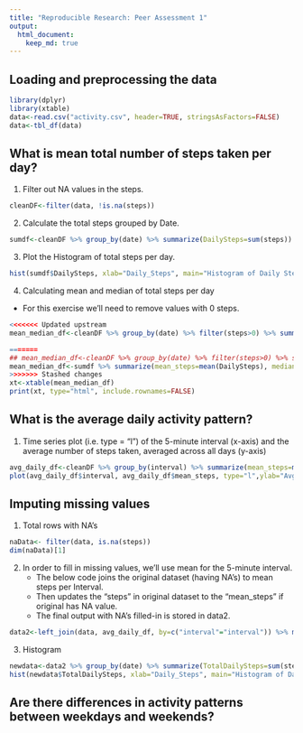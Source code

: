 ```yaml
---
title: "Reproducible Research: Peer Assessment 1"
output: 
  html_document:
    keep_md: true
---
```



## Loading and preprocessing the data

```r
library(dplyr)
library(xtable)
data<-read.csv("activity.csv", header=TRUE, stringsAsFactors=FALSE)
data<-tbl_df(data)
```


## What is mean total number of steps taken per day?


1. Filter out NA values in the steps.
```r
cleanDF<-filter(data, !is.na(steps))
```

2. Calculate the total steps grouped by Date.
```r
sumdf<-cleanDF %>% group_by(date) %>% summarize(DailySteps=sum(steps))
```

3. Plot the Histogram of total steps per day.
```r
hist(sumdf$DailySteps, xlab="Daily_Steps", main="Histogram of Daily Steps")
```

4. Calculating mean and median of total steps per day 

- For this exercise we'll need to remove values with 0 steps.

```r
<<<<<<< Updated upstream
mean_median_df<-cleanDF %>% group_by(date) %>% filter(steps>0) %>% summarize(mean_steps=mean(steps), median_steps=median(steps))

=======
## mean_median_df<-cleanDF %>% group_by(date) %>% filter(steps>0) %>% summarize(mean_steps=mean(steps), median_steps=median(steps))
mean_median_df<-sumdf %>% summarize(mean_steps=mean(DailySteps), median_steps=median(DailySteps))
>>>>>>> Stashed changes
xt<-xtable(mean_median_df)
print(xt, type="html", include.rownames=FALSE)
```

## What is the average daily activity pattern?

1. Time series plot (i.e. type = "l") of the 5-minute interval (x-axis) and the average number of steps taken, averaged across all days (y-axis)
```r
avg_daily_df<-cleanDF %>% group_by(interval) %>% summarize(mean_steps=mean(steps))
plot(avg_daily_df$interval, avg_daily_df$mean_steps, type="l",ylab="Avg Daily Steps", xlab="Interval")
```

## Imputing missing values

1. Total rows with NA's

```r
naData<- filter(data, is.na(steps))
dim(naData)[1]
```

2. In order to fill in missing values, we'll use mean for the 5-minute interval.
   - The below code joins the original dataset (having NA's) to mean steps per Interval.
   - Then updates the "steps" in original dataset to the "mean_steps" if original has NA value.
   - The final output with NA's filled-in is stored in data2.

```r
data2<-left_join(data, avg_daily_df, by=c("interval"="interval")) %>% mutate(steps=ifelse(is.na(steps), mean_steps,steps)) %>% select(steps, date, interval)
```


3. Histogram

```r
newdata<-data2 %>% group_by(date) %>% summarize(TotalDailySteps=sum(steps))
hist(newdata$TotalDailySteps, xlab="Daily_Steps", main="Histogram of Daily Steps")
```

## Are there differences in activity patterns between weekdays and weekends?
